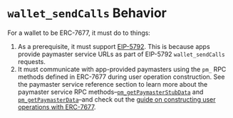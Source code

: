 # `wallet_sendCalls` Behavior

For a wallet to be ERC-7677, it must do to things:

1. As a prerequisite, it must support [EIP-5792](https://eip5792.xyz). This is because apps provide paymaster service URLs as part of EIP-5792 `wallet_sendCalls` requests.
2. It must communicate with app-provided paymasters using the `pm_` RPC methods defined in ERC-7677 during user operation construction. See the paymaster service reference section to learn more about the paymaster service RPC methods–[`pm_getPaymasterStubData`](/reference/paymasters/getPaymasterStubData) and [`pm_getPaymasterData`](/reference/paymasters/getPaymasterData)–and check out the [guide on constructing user operations with ERC-7677](/guides/construct-user-op-with-7677).